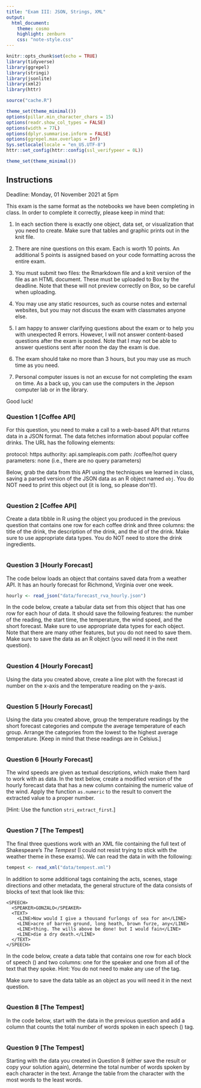 ```yaml
---
title: "Exam III: JSON, Strings, XML"
output:
  html_document:
    theme: cosmo
    highlight: zenburn
    css: "note-style.css"
---
```


```r
knitr::opts_chunk$set(echo = TRUE)
library(tidyverse)
library(ggrepel)
library(stringi)
library(jsonlite)
library(xml2)
library(httr)

source("cache.R")

theme_set(theme_minimal())
options(pillar.min_character_chars = 15)
options(readr.show_col_types = FALSE)
options(width = 77L)
options(dplyr.summarise.inform = FALSE)
options(ggrepel.max.overlaps = Inf)
Sys.setlocale(locale = "en_US.UTF-8")
httr::set_config(httr::config(ssl_verifypeer = 0L))

theme_set(theme_minimal())
```

## Instructions

Deadline: Monday, 01 November 2021 at 5pm

This exam is the same format as the notebooks we have been completing in class.
In order to complete it correctly, please keep in mind that:

1. In each section there is exactly one object, data set, or visualization that
you need to create. Make sure that tables and graphic prints out in the knit
file.

2. There are nine questions on this exam. Each is worth 10 points. An 
additional 5 points is assigned based on your code formatting across the
entire exam. 

3. You must submit two files: the Rmarkdown file and a knit version of the
file as an HTML document. These must be uploaded to Box by the deadline. Note
that these will not preview correctly on Box, so be careful when uploading.

4. You may use any static resources, such as course notes and external
websites, but you may not discuss the exam with classmates anyone else.

5. I am happy to answer clarifying questions about the exam or to help you
with unexpected R errors. However, I will not answer content-based questions 
after the exam is posted. Note that I may not be able to answer questions 
sent after noon the day the exam is due.

6. The exam should take no more than 3 hours, but you may use as much time 
as you need.

7. Personal computer issues is not an excuse for not completing the exam on
time. As a back up, you can use the computers in the Jepson computer lab or
in the library. 

Good luck!

### Question 1 [Coffee API]

For this question, you need to make a call to a web-based API that returns
data in a JSON format. The data fetches information about popular coffee drinks.
The URL has the following elements:

  protocol:            https
  authority:           api.sampleapis.com
  path:                /coffee/hot
  query parameters:    none (i.e., there are no query parameters)
  
Below, grab the data from this API using the techniques we learned in class,
saving a parsed version of the JSON data as an R object named `obj`. You do
NOT need to print this object out (it is long, so please don't!).

```r

```

### Question 2 [Coffee API]

Create a data tibble in R using the object you produced in the previous question
that contains one row for each coffee drink and three columns: the title of the
drink, the description of the drink, and the id of the drink. Make sure to use
appropriate data types. You do NOT need to store the drink ingredients.

```r

```

### Question 3 [Hourly Forecast]

The code below loads an object that contains saved data from a weather API. It
has an hourly forecast for Richmond, Virginia over one week.

```r
hourly <- read_json("data/forecast_rva_hourly.json")
```

In the code below, create a tabular data set from this object that has one row
for each hour of data. It should save the following features: the number of the
reading, the start time, the temperature, the wind speed, and the short
forecast. Make sure to use appropriate data types for each object. Note that
there are many other features, but you do not need to save them. Make sure to
save the data as an R object (you will need it in the next question). 

```r

```

### Question 4 [Hourly Forecast]

Using the data you created above, create a line plot with the forecast id 
number on the x-axis and the temperature reading on the y-axis. 

```r

```

### Question 5 [Hourly Forecast]

Using the data you created above, group the temperature readings by the short
forecast categories and compute the average temperature of each group. Arrange
the categories from the lowest to the highest average temperature. [Keep in mind
that these readings are in Celsius.]

```r

```


### Question 6 [Hourly Forecast]

The wind speeds are given as textual descriptions, which make them hard to work
with as data. In the text below, create a modified version of the hourly 
forecast data that has a new column containing the numeric value of the wind.
Apply the function `as.numeric` to the result to convert the extracted value
to a proper number.

[Hint: Use the function `stri_extract_first`.]

```r

```

### Question 7 [The Tempest]

The final three questions work with an XML file containing the full text of
Shakespeare's *The Tempest* (I could not resist trying to stick with the weather
theme in these exams). We can read the data in with the following:

```r
tempest <- read_xml("data/tempest.xml")
```

In addition to some additional tags containing the acts, scenes, stage
directions and other metadata, the general structure of the data consists of
blocks of text that look like this:

```
<SPEECH>
  <SPEAKER>GONZALO</SPEAKER>
  <TEXT>
    <LINE>Now would I give a thousand furlongs of sea for an</LINE>
    <LINE>acre of barren ground, long heath, brown furze, any</LINE>
    <LINE>thing. The wills above be done! but I would fain</LINE>
    <LINE>die a dry death.</LINE>
  </TEXT>
</SPEECH>
```

In the code below, create a data table that contains one row for each block of
speech (<SPEECH>) and two columns: one for the speaker and one from all of the
text that they spoke. Hint: You do not need to make any use of the <LINE> tag.

Make sure to save the data table as an object as you will need it in the next
question.

```r

```

### Question 8 [The Tempest]

In the code below, start with the data in the previous question and add a column
that counts the total number of words spoken in each speech (<SPEECH>) tag.

```r

```

### Question 9 [The Tempest]

Starting with the data you created in Question 8 (either save the result or copy
your solution again), determine the total number of words spoken by each character
in the text. Arrange the table from the character with the most words to the least
words.

```r

```
